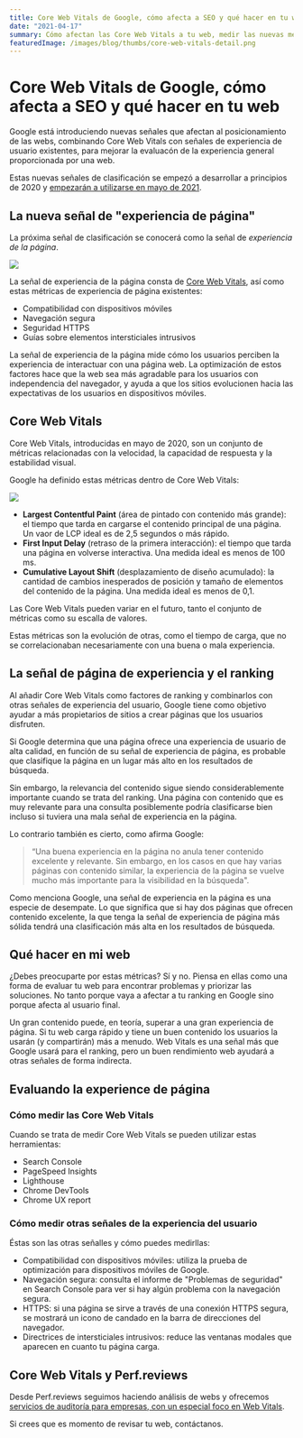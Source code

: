 ```yaml
---
title: Core Web Vitals de Google, cómo afecta a SEO y qué hacer en tu web
date: "2021-04-17"
summary: Cómo afectan las Core Web Vitals a tu web, medir las nuevas métricas y optimizarlas.
featuredImage: /images/blog/thumbs/core-web-vitals-detail.png
---
```


# Core Web Vitals de Google, cómo afecta a SEO y qué hacer en tu web

Google está introduciendo nuevas señales que afectan al posicionamiento de las webs, combinando Core Web Vitals con señales de experiencia de usuario existentes, para mejorar la evaluacón de la experiencia general proporcionada por una web.

Estas nuevas señales de clasificación se empezó a desarrollar a principios de 2020 y [empezarán a utilizarse en mayo de 2021](https://developers.google.com/search/blog/2020/11/timing-for-page-experience).

## La nueva señal de "experiencia de página"

La próxima señal de clasificación se conocerá como la señal de _experiencia de la página_.

![](/images/blog/thumbs/core-web-vitals.png)

La señal de experiencia de la página consta de [Core Web Vitals](https://web.dev/vitals/), así como estas métricas de experiencia de página existentes:

- Compatibilidad con dispositivos móviles
- Navegación segura
- Seguridad HTTPS
- Guías sobre elementos intersticiales intrusivos

La señal de experiencia de la página mide cómo los usuarios perciben la experiencia de interactuar con una página web. La optimización de estos factores hace que la web sea más agradable para los usuarios con independencia del navegador, y ayuda a que los sitios evolucionen hacia las expectativas de los usuarios en dispositivos móviles.

## Core Web Vitals

Core Web Vitals, introducidas en mayo de 2020, son un conjunto de métricas relacionadas con la velocidad, la capacidad de respuesta y la estabilidad visual.

Google ha definido estas métricas dentro de Core Web Vitals:

![](/images/blog/thumbs/core-web-vitals-detail.png)

- **Largest Contentful Paint** (área de pintado con contenido más grande): el tiempo que tarda en cargarse el contenido principal de una página. Un vaor de LCP ideal es de 2,5 segundos o más rápido.
- **First Input Delay** (retraso de la primera interacción): el tiempo que tarda una página en volverse interactiva. Una medida ideal es menos de 100 ms.
- **Cumulative Layout Shift** (desplazamiento de diseño acumulado): la cantidad de cambios inesperados de posición y tamaño de elementos del contenido de la página. Una medida ideal es menos de 0,1.

Las Core Web Vitals pueden variar en el futuro, tanto el conjunto de métricas como su escalla de valores.

Estas métricas son la evolución de otras, como el tiempo de carga, que no se correlacionaban necesariamente con una buena o mala experiencia.

## La señal de página de experiencia y el ranking

Al añadir Core Web Vitals como factores de ranking y combinarlos con otras señales de experiencia del usuario, Google tiene como objetivo ayudar a más propietarios de sitios a crear páginas que los usuarios disfruten.

Si Google determina que una página ofrece una experiencia de usuario de alta calidad, en función de su señal de experiencia de página, es probable que clasifique la página en un lugar más alto en los resultados de búsqueda.

Sin embargo, la relevancia del contenido sigue siendo considerablemente importante cuando se trata del ranking. Una página con contenido que es muy relevante para una consulta posiblemente podría clasificarse bien incluso si tuviera una mala señal de experiencia en la página.

Lo contrario también es cierto, como afirma Google:

> “Una buena experiencia en la página no anula tener contenido excelente y relevante. Sin embargo, en los casos en que hay varias páginas con contenido similar, la experiencia de la página se vuelve mucho más importante para la visibilidad en la búsqueda".

Como menciona Google, una señal de experiencia en la página es una especie de desempate. Lo que significa que si hay dos páginas que ofrecen contenido excelente, la que tenga la señal de experiencia de página más sólida tendrá una clasificación más alta en los resultados de búsqueda.

## Qué hacer en mi web

¿Debes preocuparte por estas métricas? Sí y no. Piensa en ellas como una forma de evaluar tu web para encontrar problemas y priorizar las soluciones. No tanto porque vaya a afectar a tu ranking en Google sino porque afecta al usuario final.

Un gran contenido puede, en teoría, superar a una gran experiencia de página. Si tu web carga rápido y tiene un buen contenido los usuarios la usarán (y compartirán) más a menudo. Web Vitals es una señal más que Google usará para el ranking, pero un buen rendimiento web ayudará a otras señales de forma indirecta.

## Evaluando la experience de página

### Cómo medir las Core Web Vitals

Cuando se trata de medir Core Web Vitals se pueden utilizar estas herramientas:

- Search Console
- PageSpeed Insights
- Lighthouse
- Chrome DevTools
- Chrome UX report

### Cómo medir otras señales de la experiencia del usuario

Éstas son las otras señalles y cómo puedes medirllas:

- Compatibilidad con dispositivos móviles: utiliza la prueba de optimización para dispositivos móviles de Google.
- Navegación segura: consulta el informe de "Problemas de seguridad" en Search Console para ver si hay algún problema con la navegación segura.
- HTTPS: si una página se sirve a través de una conexión HTTPS segura, se mostrará un icono de candado en la barra de direcciones del navegador.
- Directrices de intersticiales intrusivos: reduce las ventanas modales que aparecen en cuanto tu página carga.

## Core Web Vitals y Perf.reviews

Desde Perf.reviews seguimos haciendo análisis de webs y ofrecemos [servicios de auditoría para empresas, con un especial foco en Web Vitals](/servicios/).

Si crees que es momento de revisar tu web, contáctanos.
